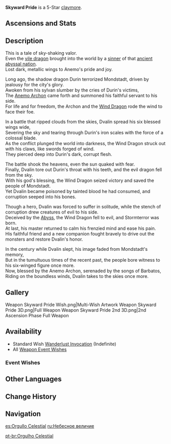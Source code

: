 {{Weapon Infobox
|id             = 12501
|image          = <gallery>
Weapon Skyward Pride.png|Base
Weapon Skyward Pride 2nd.png|2nd Ascension
</gallery>
|type           = Claymore
|releaseDate    = 2020-09-28
|rarity         = 5
|base_atk       = 48
|2nd_stat_type  = Energy Recharge
|2nd_stat       = 8%
|obtain         = Wishes
|passive        = Sky-ripping Dragon Spine
|effect         = Increases all DMG by (var1)%. After using an Elemental Burst, Normal or Charged Attack, on hit, creates a vacuum blade that does (var2)% of ATK as DMG to opponents along its path. Lasts for 20s or 8 vacuum blades.
|eff_rank1_var1 = 8
|eff_rank2_var1 = 10
|eff_rank3_var1 = 12
|eff_rank4_var1 = 14
|eff_rank5_var1 = 16
|eff_rank1_var2 = 80
|eff_rank2_var2 = 100
|eff_rank3_var2 = 120
|eff_rank4_var2 = 140
|eff_rank5_var2 = 160
|eff_att1       = Physical DMG
|eff_att2       = DMG Bonus
|series         = Mondstadt
}}
{{Description|A claymore that symbolizes the pride of Dvalin soaring through the skies. When swung, it emits a deep hum as the full force of Dvalin's command of the sky and the wind is unleashed.}}
'''Skyward Pride''' is a 5-Star [[claymore]].

==Ascensions and Stats==
{{Weapon Ascensions and Stats
|ascendMat1 = Boreal Wolf's Milk Tooth
|bossMat1   = Dead Ley Line Branch
|commonMat1 = Slime Condensate
|ascendMat2 = Boreal Wolf's Cracked Tooth
|bossMat2   = Dead Ley Line Leaves
|commonMat2 = Slime Secretions
|ascendMat3 = Boreal Wolf's Broken Fang
|bossMat3   = Ley Line Sprout
|commonMat3 = Slime Concentrate
|ascendMat4 = Boreal Wolf's Nostalgia
}}

==Description==
This is a tale of sky-shaking valor.<br />
Even the [[Durin|vile dragon]] brought into the world by a [[Gold|sinner]] of that [[Khaenri'ah|ancient abyssal nation]].<br />
Lost dark, metallic wings to Anemo's pride and joy.

Long ago, the shadow dragon Durin terrorized Mondstadt, driven by jealousy for the city's glory.<br />
Awoken from his sylvan slumber by the cries of Durin's victims,<br />
The [[Barbatos|Anemo Archon]] came forth and summoned his faithful servant to his side.<br />
For life and for freedom, the Archon and the [[Dvalin|Wind Dragon]] rode the wind to face their foe.

In a battle that ripped clouds from the skies, Dvalin spread his six blessed wings wide,<br />
Severing the sky and tearing through Durin's iron scales with the force of a colossal blade.<br />
As the conflict plunged the world into darkness, the Wind Dragon struck out with his claws, like swords forged of wind.<br />
They pierced deep into Durin's dark, corrupt flesh.

The battle shook the heavens, even the sun quaked with fear.<br />
Finally, Dvalin tore out Durin's throat with his teeth, and the evil dragon fell from the sky.<br />
With his god's blessing, the Wind Dragon seized victory and saved the people of Mondstadt.<br />
Yet Dvalin became poisoned by tainted blood he had consumed, and corruption seeped into his bones.

Though a hero, Dvalin was forced to suffer in solitude, while the stench of corruption drew creatures of evil to his side.<br />
Deceived by the [[Abyss]], the Wind Dragon fell to evil, and Stormterror was born.<br />
At last, his master returned to calm his frenzied mind and ease his pain.<br />
His faithful friend and a new companion fought bravely to drive out the monsters and restore Dvalin's honor.

In the century while Dvalin slept, his image faded from Mondstadt's memory,<br />
But in the tumultuous times of the recent past, the people bore witness to his six-winged figure once more.<br />
Now, blessed by the Anemo Archon, serenaded by the songs of Barbatos,<br />
Riding on the boundless winds, Dvalin takes to the skies once more.

==Gallery==
<gallery hideaddbutton="true" captionalign="center">
Weapon Skyward Pride Wish.png|Multi-Wish Artwork
Weapon Skyward Pride 3D.png|Full Weapon
Weapon Skyward Pride 2nd 3D.png|2nd Ascension Phase Full Weapon
</gallery>

==Availability==
*Standard Wish [[Wanderlust Invocation]] (Indefinite)
*All [[Weapon Event Wishes]]

===Event Wishes===
{{Featured}}

==Other Languages==
{{Other Languages
|en      = Skyward Pride
|zhs     = 天空之傲
|zhs_rm  = Tiānkōng zhī Ào
|zht     = 天空之傲
|zht_rm  = Tiānkōng zhī Ào
|zh_tl   = Skyward Pride
|ja      = 天空の傲
|ja_rm   = Tenkuu no Gou
|ja_tl   = Sky's Pride
|ko      = 천공의 긍지
|ko_rm   = Cheongong-ui Geungji
|ko_tl   = Sky's Pride
|es      = Orgullo Celestial
|es_tl   = Celestial Pride
|fr      = Fierté de la Voûte d'Azur
|fr_tl   = Pride of the Azure Vault
|ru      = Небесное величие
|ru_tl   = Heavenly Greatness
|th      = Skyward Pride
|vi      = Thiên Không Kiêu Ngạo
|vi_tl   = Arrogant Sky
|de      = Stolz des Himmels
|de_tl   = Pride of the Sky
|id      = Skyward Pride
|pt      = Orgulho Celestial
|pt_tl   = Celestial Pride
}}

==Change History==
{{Change History|1.0}}

==Navigation==
{{Weapons by Series Navbox|series=Mondstadt}}
{{Weapon Navbox|type=Claymores}}

[[es:Orgullo Celestial]]
[[ru:Небесное величие]]

[[pt-br:Orgulho Celestial]]